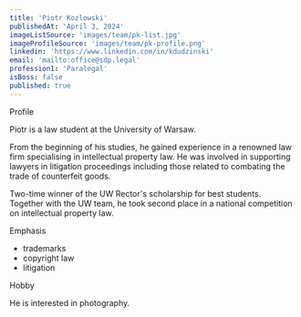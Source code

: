 ```yaml
---
title: 'Piotr Kozlowski'
publishedAt: 'April 3, 2024'
imageListSource: 'images/team/pk-list.jpg'
imageProfileSource: 'images/team/pk-profile.png'
linkedin: 'https://www.linkedin.com/in/kdudzinski'
email: 'mailto:office@sdp.legal'
profession1: 'Paralegal'
isBoss: false
published: true
---
```


<ProfileSection type="profile">Profile</ProfileSection>

Piotr is a law student at the University of Warsaw.

From the beginning of his studies, he gained experience in a renowned law firm specialising in intellectual property law. He was involved in supporting lawyers in litigation proceedings including those related to combating the trade of counterfeit goods.

Two-time winner of the UW Rector's scholarship for best students. Together with the UW team, he took second place in a national competition on intellectual property law.


<ProfileSection type="search">Emphasis</ProfileSection>

- trademarks
- copyright law
- litigation

<ProfileSection type="hobby">Hobby</ProfileSection>

He is interested in photography.